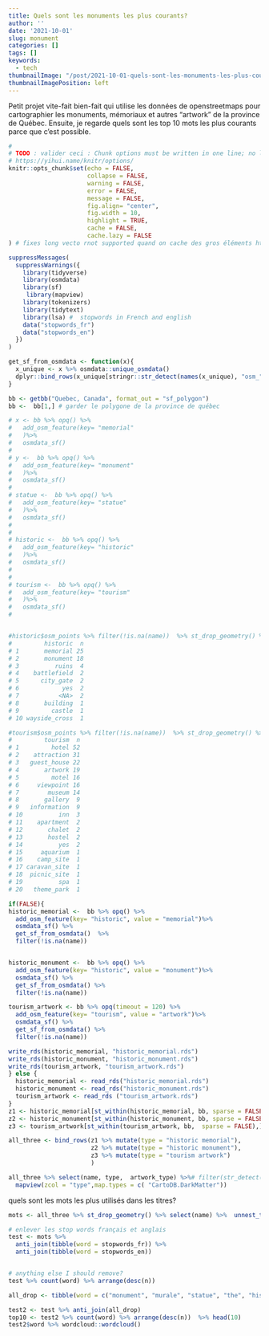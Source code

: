 ```yaml
---
title: Quels sont les monuments les plus courants?
author: ''
date: '2021-10-01'
slug: monument
categories: []
tags: []
keywords:
  - tech
thumbnailImage: "/post/2021-10-01-quels-sont-les-monuments-les-plus-courants/images/00000f.png" 
thumbnailImagePosition: left    
---
```



<!-- ![](images/00000f.png) -->


Petit projet  vite-fait bien-fait qui utilise les données de openstreetmaps pour cartographier les monuments, mémoriaux et autres "artwork" de la province de Québec.  Ensuite, je regarde quels sont les top 10 mots les plus courants parce que c'est possible.
```r
#
# TODO : valider ceci : Chunk options must be written in one line; no line breaks are allowed inside chunk options;
# https://yihui.name/knitr/options/
knitr::opts_chunk$set(echo = FALSE, 
                      collapse = FALSE,
                      warning = FALSE,
                      error = FALSE,
                      message = FALSE,
                      fig.align= "center",
                      fig.width = 10,
                      highlight = TRUE,
                      cache = FALSE,
                      cache.lazy = FALSE
) # fixes long vecto rnot supported quand on cache des gros éléments https://stackoverflow.com/questions/39417003/long-vectors-not-supported-yet-error-in-rmd-but-not-in-r-script
```

```r
suppressMessages(
  suppressWarnings({
    library(tidyverse)
    library(osmdata)
    library(sf)
     library(mapview)
    library(tokenizers)
    library(tidytext)
    library(lsa) #  stopwords in French and english
    data("stopwords_fr")
    data("stopwords_en")
  })
)

get_sf_from_osmdata <- function(x){
  x_unique <- x %>% osmdata::unique_osmdata()
  dplyr::bind_rows(x_unique[stringr::str_detect(names(x_unique), "osm_")]) 
}

```

```r
bb <- getbb("Quebec, Canada", format_out = "sf_polygon") 
bb <-  bb[1,] # garder le polygone de la province de québec
```


```r


# x <- bb %>% opq() %>%
#   add_osm_feature(key= "memorial"
#   )%>%
#   osmdata_sf()
# 
# y <-  bb %>% opq() %>%
#   add_osm_feature(key= "monument"
#   )%>%
#   osmdata_sf()
# 
# statue <-  bb %>% opq() %>%
#   add_osm_feature(key= "statue"
#   )%>%
#   osmdata_sf()
# 
# 
# historic <-  bb %>% opq() %>%
#   add_osm_feature(key= "historic"
#   )%>%
#   osmdata_sf()
# 
# 
# tourism <-  bb %>% opq() %>%
#   add_osm_feature(key= "tourism"
#   )%>%
#   osmdata_sf()
# 


#historic$osm_points %>% filter(!is.na(name))  %>% st_drop_geometry() %>%  count(historic) %>% arrange(desc(n))
#         historic  n
# 1       memorial 25
# 2       monument 18
# 3          ruins  4
# 4    battlefield  2
# 5      city_gate  2
# 6            yes  2
# 7           <NA>  2
# 8       building  1
# 9         castle  1
# 10 wayside_cross  1

#tourism$osm_points %>% filter(!is.na(name))  %>% st_drop_geometry() %>%  count(tourism) %>% arrange(desc(n))
#         tourism  n
# 1         hotel 52
# 2    attraction 31
# 3   guest_house 22
# 4       artwork 19
# 5         motel 16
# 6     viewpoint 16
# 7        museum 14
# 8       gallery  9
# 9   information  9
# 10          inn  3
# 11    apartment  2
# 12       chalet  2
# 13       hostel  2
# 14          yes  2
# 15     aquarium  1
# 16    camp_site  1
# 17 caravan_site  1
# 18  picnic_site  1
# 19          spa  1
# 20   theme_park  1

```

```r

if(FALSE){
historic_memorial <-  bb %>% opq() %>%
  add_osm_feature(key= "historic", value = "memorial")%>%
  osmdata_sf() %>% 
  get_sf_from_osmdata()  %>%
  filter(!is.na(name))


historic_monument <-  bb %>% opq() %>%
  add_osm_feature(key= "historic", value = "monument")%>%
  osmdata_sf() %>% 
  get_sf_from_osmdata() %>%
  filter(!is.na(name))

tourism_artwork <- bb %>% opq(timeout = 120) %>%
  add_osm_feature(key= "tourism", value = "artwork")%>%
  osmdata_sf() %>% 
  get_sf_from_osmdata() %>%
  filter(!is.na(name))

write_rds(historic_memorial, "historic_memorial.rds")
write_rds(historic_monument, "historic_monument.rds")
write_rds(tourism_artwork, "tourism_artwork.rds")
} else {
  historic_memorial <- read_rds("historic_memorial.rds")
  historic_monument <- read_rds("historic_monument.rds")
  tourism_artwork <- read_rds ("tourism_artwork.rds")
}
z1 <- historic_memorial[st_within(historic_memorial, bb, sparse = FALSE),]
z2 <- historic_monument[st_within(historic_monument, bb, sparse = FALSE),]
z3 <- tourism_artwork[st_within(tourism_artwork, bb,  sparse = FALSE),]

all_three <- bind_rows(z1 %>% mutate(type = "historic memorial"), 
                       z2 %>% mutate(type = "historic monument"),
                       z3 %>% mutate(type = "tourism artwork")
                       )

all_three %>% select(name, type,  artwork_type) %>%# filter(str_detect(toupper(name),paste0(toupper(top10), collapse = "|"))) %>%
  mapview(zcol = "type",map.types = c( "CartoDB.DarkMatter"))
```





quels sont les mots les plus utilisés dans les titres?  
```r
mots <- all_three %>% st_drop_geometry() %>% select(name) %>%  unnest_tokens(., word, name) 

# enlever les stop words français et anglais 
test <- mots %>%
  anti_join(tibble(word = stopwords_fr)) %>%
  anti_join(tibble(word = stopwords_en))


# anything else I should remove?   
test %>% count(word) %>% arrange(desc(n))

all_drop <- tibble(word = c("monument", "murale", "statue", "the", "historique", "site", "croix", "maison", "mémorial", "and", "buste", "cenotaph", "hommage", "place", "saint", "cénotaphe","jardin", "lieu","national", "patrimonial", "sculpture","st", "tour", "fontaine", "mémoire", "memorial", "plaque", "pont", "village", "ans","art", "arts", "arbres" ))

test2 <- test %>% anti_join(all_drop)
top10 <- test2 %>% count(word) %>% arrange(desc(n))  %>% head(10) 
test2$word %>% wordcloud::wordcloud()

```